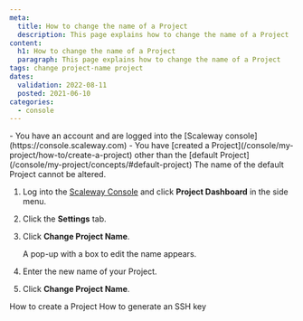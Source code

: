```yaml
---
meta:
  title: How to change the name of a Project
  description: This page explains how to change the name of a Project
content:
  h1: How to change the name of a Project
  paragraph: This page explains how to change the name of a Project
tags: change project-name project 
dates:
  validation: 2022-08-11
  posted: 2021-06-10
categories:
  - console
---
```


<Macro id="iam-requirements" />
 
<Message type="requirement">
  - You have an account and are logged into the [Scaleway console](https://console.scaleway.com)
  - You have [created a Project](/console/my-project/how-to/create-a-project) other than the [default Project](/console/my-project/concepts/#default-project)
</Message>

<Message type="important">
  The name of the default Project cannot be altered. 
</Message>

1. Log into the [Scaleway Console](https://console.scaleway.com) and click **Project Dashboard** in the side menu. 
2. Click the **Settings** tab.
3. Click **Change Project Name**.
    <Lightbox src="scaleway-change-project-name.webp" alt="" />

    A pop-up with a box to edit the name appears. 
    <Lightbox src="scaleway-change-project-name-pop-up.webp" alt="" />
4. Enter the new name of your Project.
5. Click **Change Project Name**.


<Navigation title="See Also">
  <PreviousButton to="/console/my-project/how-to/create-a-project/">How to create a Project</PreviousButton>
  <NextButton to="/console/my-project/how-to/create-ssh-key/">How to generate an SSH key</NextButton>
</Navigation>
